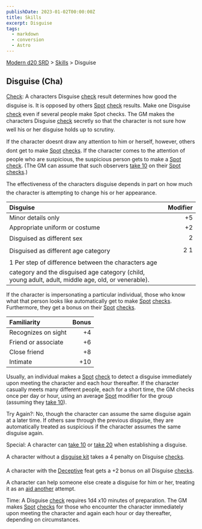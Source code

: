 ```yaml
---
publishDate: 2023-01-02T00:00:00Z
title: Skills
excerpt: Disguise
tags:
  - markdown
  - conversion
  - Astro
---
```


[Modern d20 SRD](/#modernD20) > [Skills](modern-d20-srd-skills-index) > Disguise

## Disguise (Cha)

[Check](modern-d20-srd-skills-skill-basics-php#skill-check-index): A characters Disguise [check](modern-d20-srd-skills-skill-basics-php#skill-check-index) result determines how good the disguise is. It is opposed by others [Spot](modern-d20-srd-skills-spot) [check](modern-d20-srd-skills-skill-basics-php#skill-check-index) results. Make one Disguise [check](modern-d20-srd-skills-skill-basics-php#skill-check-index) even if several people make Spot checks. The GM makes the characters Disguise [check](modern-d20-srd-skills-skill-basics-php#skill-check-index) secretly so that the character is not sure how well his or her disguise holds up to scrutiny.

If the character doesnt draw any attention to him or herself, however, others dont get to make [Spot](modern-d20-srd-skills-spot) [checks](modern-d20-srd-skills-skill-basics-php#skill-check-index). If the character comes to the attention of people who are suspicious, the suspicious person gets to make a [Spot](modern-d20-srd-skills-spot) [check](modern-d20-srd-skills-skill-basics-php#skill-check-index). (The GM can assume that such observers [take 10](modern-d20-srd-skills-skill-basics-php#take10-index) on their [Spot](modern-d20-srd-skills-spot) [checks](modern-d20-srd-skills-skill-basics-php#skill-check-index).)

The effectiveness of the characters disguise depends in part on how much the character is attempting to change his or her appearance.

| Disguise                                                                                                                                                | Modifier |
| :------------------------------------------------------------------------------------------------------------------------------------------------------ | -------: |
| Minor details only                                                                                                                                      |       +5 |
| Appropriate uniform or costume                                                                                                                          |       +2 |
| Disguised as different sex                                                                                                                              |        2 |
| Disguised as different age category                                                                                                                     |      2 1 |
| 1 Per step of difference between the characters age category and the disguised age category (child, young adult, adult, middle age, old, or venerable). |          |

If the character is impersonating a particular individual, those who know what that person looks like automatically get to make [Spot](modern-d20-srd-skills-spot) [checks](modern-d20-srd-skills-skill-basics-php#skill-check-index). Furthermore, they get a bonus on their [Spot](modern-d20-srd-skills-spot) [checks](modern-d20-srd-skills-skill-basics-php#skill-check-index).

| Familiarity         | Bonus |
| :------------------ | ----: |
| Recognizes on sight |    +4 |
| Friend or associate |    +6 |
| Close friend        |    +8 |
| Intimate            |   +10 |

Usually, an individual makes a [Spot](modern-d20-srd-skills-spot) [check](modern-d20-srd-skills-skill-basics-php#skill-check-index) to detect a disguise immediately upon meeting the character and each hour thereafter. If the character casually meets many different people, each for a short time, the GM checks once per day or hour, using an average [Spot](modern-d20-srd-skills-spot) modifier for the group (assuming they [take 10](modern-d20-srd-skills-skill-basics-php#take10-index)).

Try Again?: No, though the character can assume the same disguise again at a later time. If others saw through the previous disguise, they are automatically treated as suspicious if the character assumes the same disguise again.

Special: A character can [take 10](modern-d20-srd-skills-skill-basics-php#take10-index) or [take 20](modern-d20-srd-skills-skill-basics-php#take20-index) when establishing a disguise.

A character without a [disguise kit](modern-d20-srd-equipment-professional-equipment) takes a 4 penalty on Disguise [checks](modern-d20-srd-skills-skill-basics-php#skill-check-index).

A character with the [Deceptive](modern-d20-srd-feats-deceptive) feat gets a +2 bonus on all Disguise [checks](modern-d20-srd-skills-skill-basics-php#skill-check-index).

A character can help someone else create a disguise for him or her, treating it as an [aid another](modern-d20-srd-combat-aid-another) attempt.

Time: A Disguise [check](modern-d20-srd-skills-skill-basics-php#skill-check-index) requires 1d4 x10 minutes of preparation. The GM makes [Spot](modern-d20-srd-skills-spot) [checks](modern-d20-srd-skills-skill-basics-php#skill-check-index) for those who encounter the character immediately upon meeting the character and again each hour or day thereafter, depending on circumstances.
